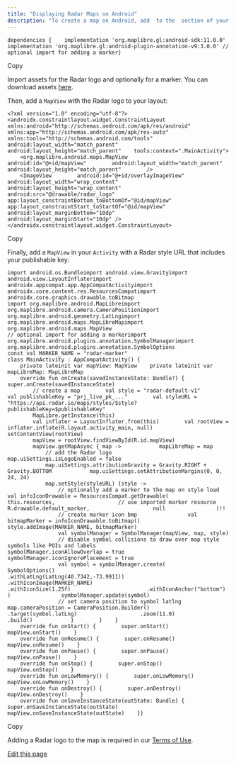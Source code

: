 ```yaml
---
title: "Displaying Radar Maps on Android"
description: "To create a map on Android, add  to the  section of your app's  file. Optionally, add the  to add a marker to the map:"
---
```


```
dependencies {    implementation 'org.maplibre.gl:android-sdk:11.0.0'    implementation 'org.maplibre.gl:android-plugin-annotation-v9:3.0.0' // optional import for adding a marker}
```

Copy

Import assets for the Radar logo and optionally for a marker. You can download assets [here](/assets/files/radar-map-assets-10a2451b64cea4d72fffe99b24b208e8.zip).

Then, add a `MapView` with the Radar logo to your layout:

```
<?xml version="1.0" encoding="utf-8"?><androidx.constraintlayout.widget.ConstraintLayout xmlns:android="http://schemas.android.com/apk/res/android"    xmlns:app="http://schemas.android.com/apk/res-auto"    xmlns:tools="http://schemas.android.com/tools"    android:layout_width="match_parent"    android:layout_height="match_parent"    tools:context=".MainActivity">
    <org.maplibre.android.maps.MapView        android:id="@+id/mapView"        android:layout_width="match_parent"        android:layout_height="match_parent"        />
    <ImageView        android:id="@+id/overlayImageView"        android:layout_width="wrap_content"        android:layout_height="wrap_content"        android:src="@drawable/radar_logo"        app:layout_constraintBottom_toBottomOf="@id/mapView"        app:layout_constraintStart_toStartOf="@id/mapView"        android:layout_marginBottom="10dp"        android:layout_marginStart="10dp" />
</androidx.constraintlayout.widget.ConstraintLayout>
```

Copy

Finally, add a `MapView` in your `Activity` with a Radar style URL that includes your publishable key:

```
import android.os.Bundleimport android.view.Gravityimport android.view.LayoutInflaterimport androidx.appcompat.app.AppCompatActivityimport androidx.core.content.res.ResourcesCompatimport androidx.core.graphics.drawable.toBitmap
import org.maplibre.android.MapLibreimport org.maplibre.android.camera.CameraPositionimport org.maplibre.android.geometry.LatLngimport org.maplibre.android.maps.MapLibreMapimport org.maplibre.android.maps.MapView
// optional import for adding a markerimport org.maplibre.android.plugins.annotation.SymbolManagerimport org.maplibre.android.plugins.annotation.SymbolOptions
const val MARKER_NAME = "radar-marker"
class MainActivity : AppCompatActivity() {
    private lateinit var mapView: MapView    private lateinit var mapLibreMap: MapLibreMap
    override fun onCreate(savedInstanceState: Bundle?) {        super.onCreate(savedInstanceState)
        // create a map        val style = "radar-default-v1"        val publishableKey = "prj_live_pk_..."        val styleURL = "https://api.radar.io/maps/styles/$style?publishableKey=$publishableKey"
        MapLibre.getInstance(this)
        val inflater = LayoutInflater.from(this)        val rootView = inflater.inflate(R.layout.activity_main, null)        setContentView(rootView)
        mapView = rootView.findViewById(R.id.mapView)
        mapView.getMapAsync { map ->            mapLibreMap = map
            // add the Radar logo            map.uiSettings.isLogoEnabled = false
            map.uiSettings.attributionGravity = Gravity.RIGHT + Gravity.BOTTOM            map.uiSettings.setAttributionMargins(0, 0, 24, 24)
            map.setStyle(styleURL) {style ->
                // optionally add a marker to the map on style load                val infoIconDrawable = ResourcesCompat.getDrawable(                    this.resources,                    // use imported marker resource                    R.drawable.default_marker,                    null                )!!
                // create marker icon bmp                val bitmapMarker = infoIconDrawable.toBitmap()                style.addImage(MARKER_NAME, bitmapMarker)
                val symbolManager = SymbolManager(mapView, map, style)
                // disable symbol collisions to draw over map style symbols like POIs and labels                symbolManager.iconAllowOverlap = true                symbolManager.iconIgnorePlacement = true
                val symbol = symbolManager.create(                    SymbolOptions()                        .withLatLng(LatLng(40.7342,-73.9911))                        .withIconImage(MARKER_NAME)                        .withIconSize(1.25f)                        .withIconAnchor("bottom")                )                symbolManager.update(symbol)
                // set camera position to symbol latlng                map.cameraPosition = CameraPosition.Builder()                    .target(symbol.latLng)                    .zoom(11.0)                    .build()            }        }    }
    override fun onStart() {        super.onStart()        mapView.onStart()    }
    override fun onResume() {        super.onResume()        mapView.onResume()    }
    override fun onPause() {        super.onPause()        mapView.onPause()    }
    override fun onStop() {        super.onStop()        mapView.onStop()    }
    override fun onLowMemory() {        super.onLowMemory()        mapView.onLowMemory()    }
    override fun onDestroy() {        super.onDestroy()        mapView.onDestroy()    }
    override fun onSaveInstanceState(outState: Bundle) {        super.onSaveInstanceState(outState)        mapView.onSaveInstanceState(outState)    }}
```

Copy

Adding a Radar logo to the map is required in our [Terms of Use](https://radar.com/terms).

[Edit this page](https://github.com/radarlabs/docs/edit/main/docs/tutorials/displaying-radar-maps-on-android.mdx)
